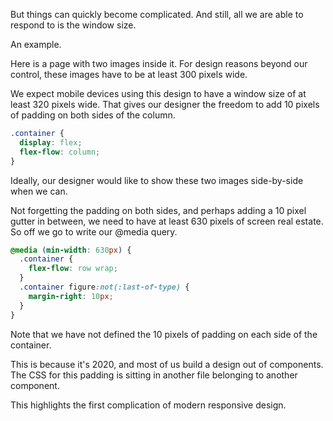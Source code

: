 
<Meta title="Challenges of responsive design/Examples, part 1" />

But things can quickly become complicated. And still, all we are able to respond to is the window size.

An example.

Here is a page with two images inside it. For design reasons beyond our control, these images have to be at least 300 pixels wide.

<style>{`
  .example-1 {
    display: flex;
    flex-flow: column;
  }
`}</style>
<Preview>
  <Story name="stacked">
    <Page width='320px'>
      <div className='container example-1'>
        <Figure author='Christian Holzinger' />
        <Figure author='Nitish Meena' />
      </div>
    </Page>
  </Story>
</Preview>

We expect mobile devices using this design to have a window size of at least 320 pixels wide. That gives our designer the freedom to add 10 pixels of padding on both sides of the column.

```css
.container {
  display: flex;
  flex-flow: column;
}
```

Ideally, our designer would like to show these two images side-by-side when we can.

Not forgetting the padding on both sides, and perhaps adding a 10 pixel gutter in between, we need to have at least 630 pixels of screen real estate. So off we go to write our @media query.

```css
@media (min-width: 630px) {
  .container {
    flex-flow: row wrap;
  }
  .container figure:not(:last-of-type) {
    margin-right: 10px;
  }
}
```

<style>{`
  .example-2 {
    display: flex;
    flex-flow: row wrap;
  }
  .example-2 figure:not(:last-of-type) {
    margin-right: 10px;
  }
`}</style>
<Preview>
  <Story name="side-by-side">
    <Page width='630px'>
      <div className='container example-2'>
        <Figure author='Christian Holzinger' />
        <Figure author='Nitish Meena' />
      </div>
    </Page>
  </Story>
</Preview>

Note that we have not defined the 10 pixels of padding on each side of the container.

This is because it's 2020, and most of us build a design out of components. The CSS for this padding is sitting in another file belonging to another component.

This highlights the first complication of modern responsive design.
